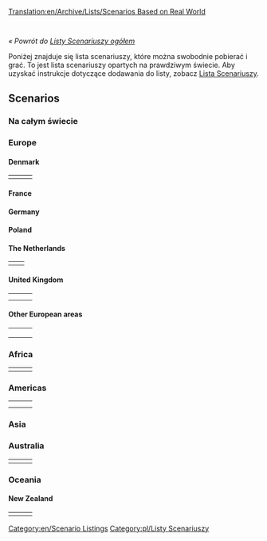 [[Translation:en/Archive/Lists/Scenarios Based on Real World]]

 {{pl/Informacja|Scenariusze dostępne w OpenTTD - [[pl/Manual/Dodatki Online|dodatki online]]}} {{en/-}}

{{pl/Tłumaczenie|oryg. = Scenarios Based on Real World
|z = ang
|Postępy = 5
}}

''« Powrót do [[pl/Archive/Lists/Lista scenariuszy|Listy Scenariuszy ogółem]]''

Poniżej znajduje się lista scenariuszy, które można swobodnie pobierać i grać. To jest lista scenariuszy opartych na prawdziwym świecie. Aby uzyskać instrukcje dotyczące dodawania do listy, zobacz [[pl/Archive/Lists/Lista scenariuszy|Lista Scenariuszy]].

==Scenarios==

=== Na całym świecie ===

{{en/Scenario/CarstsWorldScenario}}

=== Europe ===

{{en/Scenario/Europe}}

==== Denmark ====

{|
|- valign="top"
|style="border:none;background:white"|
{{en/Scenario/Denmark}}

|style="border:none;background:white"|
{{en/Scenario/Oresund}}

|style="border:none;background:white"|
<!-- {{ ... }} -->

|}

==== France ====

{{en/Scenario/South West France}}

==== Germany ====

{{en/Scenario/German Reunification}}

==== Poland ====

{{en/Scenario/Poland}}

==== The Netherlands ====

{|
|- valign="top"
|style="border:none;background:white"|
{{en/Scenario/Flevoland}} 

|style="border:none;background:white"|
{{en/Scenario/The Netherlands}}

|}

==== United Kingdom ====

{|
|- valign="top"
|style="border:none;background:white"|
{{en/Scenario/North England}}

|style="border:none;background:white"|
{{en/Scenario/North-West Europe}}

|style="border:none;background:white"|
{{en/Scenario/Northumberland, England}} 

|- valign="top"
|style="border:none;background:white"|
{{en/Scenario/South Yorkshire}} 

|style="border:none;background:white"|
{{en/Scenario/United Kingdom}}

|style="border:none;background:white"|
{{en/Scenario/Isle Of Wight}}

|}

==== Other European areas ====

{|
|- valign="top"
|style="border:none;background:white"|
{{en/Scenario/Iceland}}

|style="border:none;background:white"|
{{en/Scenario/Italy}}

|style="border:none;background:white"|
{{en/Scenario/Lithuania}}

|- valign="top"
|style="border:none;background:white"|
{{en/Scenario/Latvia}}

|style="border:none;background:white"|
{{en/Scenario/Malta}}

|style="border:none;background:white"|
{{en/Scenario/Czech Republic}}

|- valign="top"
|style="border:none;background:white"|
{{en/Scenario/Croatia Dalmatia}}

|}

=== Africa ===

{|
|- valign="top"
|style="border:none;background:white"|
{{en/Scenario/Alexander to Karthoum}}

|style="border:none;background:white"|
<!-- {{ ... }} -->

|style="border:none;background:white"|
<!-- {{ ... }} -->

|}

=== Americas ===

{|
|- valign="top"
|style="border:none;background:white"|
{{en/Scenario/Cuba}}

|style="border:none;background:white"|
{{en/Scenario/Florida}}

|style="border:none;background:white"|
{{en/Scenario/Jamaica}}

|-
|style="border:none;background:white"|
{{en/Scenario/South America}}

|style="border:none;background:white"|
{{en/Scenario/Colorado}}
|}

=== Asia ===


=== Australia ===

{|
|- valign="top"
|style="border:none;background:white"|
{{en/Scenario/Australia Flat}}

|style="border:none;background:white"|
{{en/Scenario/SE Australia}} 

|style="border:none;background:white"|
{{en/Scenario/Tasmania}}

|}

=== Oceania ===


==== New Zealand ====

{|
|- valign="top"
|style="border:none;background:white"|
{{en/Scenario/Chatham Islands}}

|style="border:none;background:white"|
{{en/Scenario/New Zealand North Island}}

|style="border:none;background:white"|
{{en/Scenario/New Zealand South Island arctic}} 

|}

[[Category:en/Scenario Listings]] [[Category:pl/Listy Scenariuszy]]